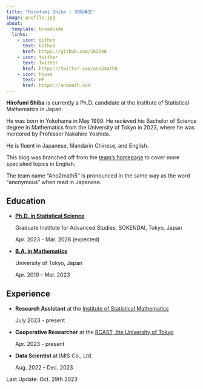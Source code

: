 ```yaml
---
title: "Hirofumi Shiba | 司馬博文"
image: profile.jpg
about:
  template: broadside
  links:
    - icon: github
      text: Github
      href: https://github.com/162348
    - icon: twitter
      text: Twitter
      href: https://twitter.com/ano2math5
    - icon: house
      text: HP
      href: https://anomath.com
---
```


**Hirofumi Shiba** is currently a Ph.D. candidate at the Institute of Statistical Mathematics in Japan. 

He was born in Yokohama in May 1999. He recieved his Bachelor of Science degree in Mathematics from the University of Tokyo in 2023, where he was mentored by Professor Nakahiro Yoshida.

He is fluent in Japanese, Mandarin Chinese, and English.

This blog was branched off from the [team's homepage](https://anomath.com) to cover more specialied topics in English.

The team name "Ano2math5" is pronounced in the same way as the word "anonymous" when read in Japanese.

## Education

* [**Ph.D. in Statistical Science**]{.underline}
    
    Graduate Institute for Advanced Studies, SOKENDAI, Tokyo, Japan
    
    Apr. 2023 - Mar. 2028 (expected)

* [**B.A. in Mathematics**]{.underline}
    
    University of Tokyo, Japan
    
    Apr. 2019 - Mar. 2023

## Experience

* **Research Assistant** at the [Institute of Statistical Mathematics](https://www.ism.ac.jp/index_e.html)
    
    July 2023 - present

* **Cooperative Researcher** at the [RCAST, the University of Tokyo](https://www.rcast.u-tokyo.ac.jp/en/index.html)
    
    Apr. 2023 - present

* **Data Scientist** at IMIS Co., Ltd.
  
    Aug. 2022 - Dec. 2023



Last Update: Oct. 29th 2023